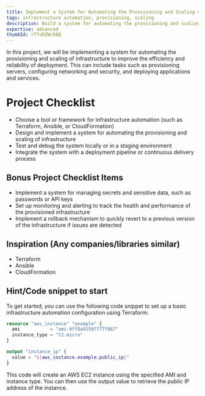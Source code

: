 ```yaml
---
title: Implement a System for Automating the Provisioning and Scaling of Infrastructure
tags: infrastructure automation, provisioning, scaling
description: Build a system for automating the provisioning and scaling of infrastructure to improve the efficiency and reliability of deployment
expertise: advanced
thumbId: rT7vDZWcR8Q
---
```


In this project, we will be implementing a system for automating the provisioning and scaling of infrastructure to improve the efficiency and reliability of deployment. This can include tasks such as provisioning servers, configuring networking and security, and deploying applications and services.

<h1>Project Checklist</h1>
<ul>
  <li>
    Choose a tool or framework for infrastructure automation (such as Terraform,
    Ansible, or CloudFormation)
  </li>
  <li>
    Design and implement a system for automating the provisioning and scaling of
    infrastructure
  </li>
  <li>Test and debug the system locally or in a staging environment</li>
  <li>
    Integrate the system with a deployment pipeline or continuous delivery
    process
  </li>
</ul>
<h2>Bonus Project Checklist Items</h2>
<ul>
  <li>
    Implement a system for managing secrets and sensitive data, such as
    passwords or API keys
  </li>
  <li>
    Set up monitoring and alerting to track the health and performance of the
    provisioned infrastructure
  </li>
  <li>
    Implement a rollback mechanism to quickly revert to a previous version of
    the infrastructure if issues are detected
  </li>
</ul>
<h2>Inspiration (Any companies/libraries similar)</h2>
<ul>
  <li>Terraform</li>
  <li>Ansible</li>
  <li>CloudFormation</li>
</ul>
<h2>Hint/Code snippet to start</h2>

To get started, you can use the following code snippet to set up a basic infrastructure automation configuration using Terraform:

```terraform
resource "aws_instance" "example" {
  ami           = "ami-0ff8a91507f77f867"
  instance_type = "t2.micro"
}

output "instance_ip" {
  value = "${aws_instance.example.public_ip}"
}
```

This code will create an AWS EC2 instance using the specified AMI and instance type. You can then use the output value to retrieve the public IP address of the instance.
